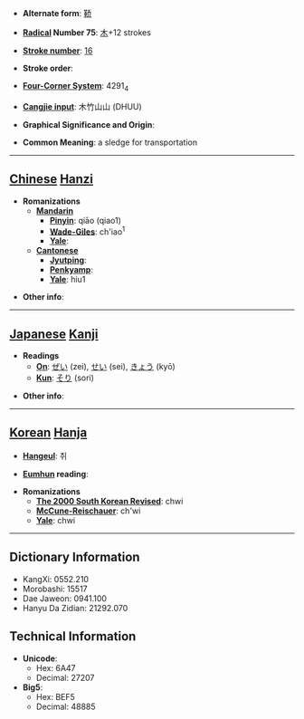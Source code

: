 * '''Alternate form''': [[鞒]]

* '''[[Wiktionary:Chinese radical index| Radical]] Number 75''': [[Wiktionary:Chinese radical index 木|木]]+12 strokes

* '''[[Wiktionary:Chinese total strokes index|Stroke number]]''': [[Wiktionary:Chinese total strokes index 16|16]]

* '''Stroke order''': 

* '''[[Wiktionary:Chinese four corner index|Four-Corner System]]''': 4291<sub>4</sub>

* '''[[Wiktionary:Chinese Cangjie index|Cangjie input]]''': 木竹山山 (DHUU)

* '''Graphical Significance and Origin''': 

* '''Common Meaning''': a sledge for transportation

----

== [[Chinese]] [[Hanzi]] ==

* '''Romanizations'''
** '''[[Mandarin]]'''
*** '''[[Pinyin]]''': qiāo (qiao1)
*** '''[[Wade-Giles]]''': ch'iao<sup>1</sup>
*** '''[[Yale]]''': 
** '''[[Cantonese]]'''
*** '''[[Jyutping]]''':
*** '''[[Penkyamp]]''': 
*** '''[[Yale]]''': hiu1

* '''Other info''': 

----

== [[Japanese]] [[Kanji]] ==

* '''Readings'''
** '''[[On]]''': [[ぜい]] (zei), [[せい]] (sei), [[きょう]] (kyō)
** '''[[Kun]]''': [[そり]] (sori)

* '''Other info''':  

----

== [[Korean]] [[Hanja]] ==

* '''[[Hangeul]]''': 취

* '''[[Eumhun]] reading''': 

* '''Romanizations'''
** '''[[The 2000 South Korean Revised Romanization|The 2000 South Korean Revised]]''': chwi
** '''[[McCune-Reischauer]]''': ch'wi
** '''[[Yale]]''': chwi

----

== Dictionary Information ==

* KangXi: 0552.210
* Morobashi: 15517
* Dae Jaweon: 0941.100
* Hanyu Da Zidian: 21292.070

== Technical Information ==

* '''Unicode''':
** Hex: 6A47
** Decimal: 27207
* '''Big5''':
** Hex: BEF5
** Decimal: 48885